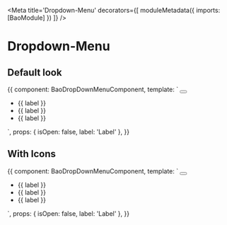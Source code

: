 
<Meta title='Dropdown-Menu' decorators={[
  moduleMetadata({
      imports: [BaoModule]
  })
]} />

# Dropdown-Menu

## Default look
<Preview>
  <Story name='dropdown-menu'>{{
    component: BaoDropDownMenuComponent,
    template: `
            <button bao-button (click)="isOpen = !isOpen" type="utility" level="tertiary" cdkOverlayOrigin #trigger="cdkOverlayOrigin">
              <bao-icon svgIcon="icon-more-vertical"></bao-icon>
            </button>
            <bao-dropdown-menu [triggerOrigin]="trigger" [isOpen]="isOpen">
              <ul>
                <li bao-dropdown-menu-item>{{ label }}</li>
                <li bao-dropdown-menu-item>{{ label }}</li>
                <li bao-dropdown-menu-item>{{ label }}</li>
              </ul>
            </bao-dropdown-menu>
    `,
    props: {
      isOpen: false,
      label: 'Label'
    },
  }}</Story>
</Preview>

## With Icons
<Preview>
  <Story name='dropdown-menu with icons'>{{
    component: BaoDropDownMenuComponent,
    template: `
            <button bao-button (click)="isOpen = !isOpen" type="utility" level="tertiary" cdkOverlayOrigin #trigger="cdkOverlayOrigin">
              <bao-icon svgIcon="icon-more-vertical"></bao-icon>
            </button>
            <bao-dropdown-menu [triggerOrigin]="trigger" [isOpen]="isOpen">
              <ul>
                <li bao-dropdown-menu-item><bao-icon svgIcon="icon-briefcase"></bao-icon>{{ label }}</li>
                <li bao-dropdown-menu-item><bao-icon svgIcon="icon-briefcase"></bao-icon>{{ label }}</li>
                <li bao-dropdown-menu-item><bao-icon svgIcon="icon-briefcase"></bao-icon>{{ label }}</li>
              </ul>
            </bao-dropdown-menu>
    `,
    props: {
      isOpen: false,
      label: 'Label'
    },
  }}</Story>
</Preview>